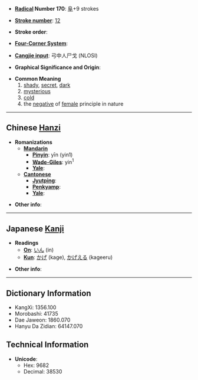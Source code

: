 * '''[[Wiktionary:Chinese radical index| Radical]] Number 170''': [[Wiktionary:Chinese radical index 阜|阜]]+9 strokes

* '''[[Wiktionary:Chinese total strokes index|Stroke number]]''': [[Wiktionary:Chinese total strokes index 12|12]]

* '''Stroke order''': 

* '''[[Wiktionary:Chinese four corner index|Four-Corner System]]''': 

* '''[[Wiktionary:Chinese Cangjie index|Cangjie input]]''': 弓中人尸戈 (NLOSI)

* '''Graphical Significance and Origin''': 

* '''Common Meaning'''
*#[[shady]], [[secret]], [[dark]]
*# [[mysterious]]
*# [[cold]]
*# the [[negative]] of [[female]] principle in nature

----

== Chinese [[Hanzi]] ==

* '''Romanizations'''
** '''[[Mandarin]]'''
*** '''[[Pinyin]]''': yīn (yin1)
*** '''[[Wade-Giles]]''': yin<sup>1</sup>
*** '''[[Yale]]''': 
** '''[[Cantonese]]'''
*** '''[[Jyutping]]''':
*** '''[[Penkyamp]]''': 
*** '''[[Yale]]''': 

* '''Other info''': 

----

== Japanese [[Kanji]] ==

* '''Readings'''
** '''[[On]]''': [[いん]] (in)
** '''[[Kun]]''': [[かげ]] (kage), [[かげえる]] (kageeru)

* '''Other info''':  

----

== Dictionary Information ==

* KangXi: 1356.100
* Morobashi: 41735
* Dae Jaweon: 1860.070
* Hanyu Da Zidian: 64147.070

== Technical Information ==

* '''Unicode''':
** Hex: 9682
** Decimal: 38530